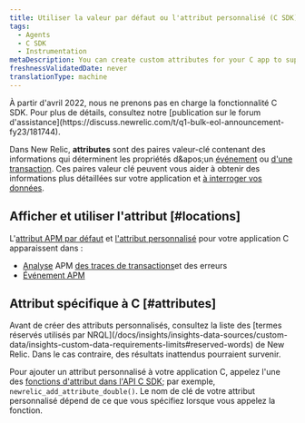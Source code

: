 ```yaml
---
title: Utiliser la valeur par défaut ou l'attribut personnalisé (C SDK)
tags:
  - Agents
  - C SDK
  - Instrumentation
metaDescription: You can create custom attributes for your C app to supplement the New Relic event data that automatically includes default APM attributes.
freshnessValidatedDate: never
translationType: machine
---
```


<Callout variant="important" title="AVIS DE FIN DE VIE">
  À partir d&apos;avril 2022, nous ne prenons pas en charge la fonctionnalité C SDK. Pour plus de détails, consultez notre [publication sur le forum d&apos;assistance](https://discuss.newrelic.com/t/q1-bulk-eol-announcement-fy23/181744).
</Callout>

Dans New Relic, <DNT>**attributes**</DNT> sont des paires valeur-clé contenant des informations qui déterminent les propriétés d&amp;apos;un [événement](/docs/accounts-partnerships/getting-started-new-relic/glossary#event) ou [d&apos;une transaction](/docs/accounts-partnerships/getting-started-new-relic/glossary#transaction). Ces paires valeur clé peuvent vous aider à obtenir des informations plus détaillées sur votre application et [à interroger vos données](/docs/query-your-data/explore-query-data/query-builder/introduction-query-builder).

## Afficher et utiliser l&apos;attribut [#locations]

L&apos;[attribut APM par défaut](/docs/insights/new-relic-insights/decorating-events/apm-default-attributes-insights#transaction-event) et [l&apos;attribut personnalisé](/docs/agents/manage-apm-agents/agent-data/collect-custom-attributes) pour votre application C apparaissent dans :

* [Analyse](/docs/apm/applications-menu/error-analytics/introduction-error-analytics) APM [des traces de transactions](/docs/apm/transactions/transaction-traces/introduction-transaction-traces)et des erreurs
* [Événement APM](/docs/insights/explore-data/attributes/apm-default-attributes-insights)

## Attribut spécifique à C [#attributes]

<Callout variant="important">
  Avant de créer des attributs personnalisés, consultez la liste des [termes réservés utilisés par NRQL](/docs/insights/insights-data-sources/custom-data/insights-custom-data-requirements-limits#reserved-words) de New Relic. Dans le cas contraire, des résultats inattendus pourraient survenir.
</Callout>

Pour ajouter un attribut personnalisé à votre application C, appelez l&apos;une des [fonctions d&apos;attribut dans l&apos;API C SDK](https://newrelic.github.io/c-sdk/libnewrelic_8h.html#abfe6f64a8eec7d60d8588f8969781d34); par exemple, `newrelic_add_attribute_double()`. Le nom de clé de votre attribut personnalisé dépend de ce que vous spécifiez lorsque vous appelez la fonction.
